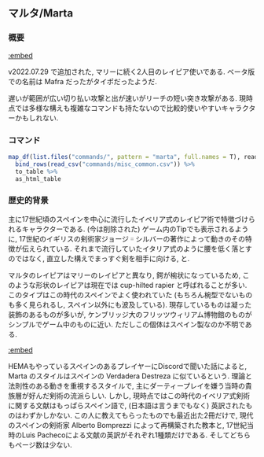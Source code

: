 ## マルタ/Marta {#Marta}

### 概要 {-}

[:embed](https://www.youtube.com/watch?v=exF2HpY6AdE)

v2022.07.29 で追加された, マリーに続く2人目のレイピア使いである. ベータ版での名前は Mafra だったがタイポだったようだ.

遅いが範囲が広い切り払い攻撃と出が速いがリーチの短い突き攻撃がある. 現時点では多様な構えも複雑なコマンドも持たないので比較的使いやすいキャラクターかもしれない.

### コマンド {-}

```r
map_df(list.files("commands/", pattern = "marta", full.names = T), read_csv) %>%
  bind_rows(read_csv("commands/misc_common.csv")) %>%
  to_table %>%
  as_html_table
```

### 歴史的背景 {-}

主に17世紀頃のスペインを中心に流行したイベリア式のレイピア術で特徴づけられるキャラクターである. (今は削除された) ゲーム内のTipでも表示されるように, 17世紀のイギリスの剣術家ジョージ゠シルバーの著作によって動きのその特徴が伝えられている. それまで流行していたイタリア式のように腰を低く落とすのではなく, 直立した構えでまっすぐ剣を相手に向ける, と.

マルタのレイピアはマリーのレイピアと異なり, 鍔が椀状になっているため, このような形状のレイピアは現在では cup-hilted rapier と呼ばれることが多い. このタイプはこの時代のスペインでよく使われていた (もちろん椀型でないものも多く見られるし, スペイン以外にも波及している). 現存しているものは凝った装飾のあるものが多いが, ケンブリッジ大のフリッツウィリアム博物館のものがシンプルでゲーム中のものに近い. ただしこの個体はスペイン製なのか不明である.

[:embed](https://www.pinterest.jp/pin/1144125480309449291/)

HEMAもやっているスペインのあるプレイヤーにDiscordで聞いた話によると, Marta のスタイルはスペインの Verdadera Destreza に似ているという. 理論と法則性のある動きを重視するスタイルで, 主にダーティープレイを嫌う当時の貴族層が好んだ剣術の流派らしい. しかし, 現時点ではこの時代のイベリア式剣術に関する文献はもっぱらスペイン語で, (日本語は言うまでもなく) 英訳されたものはわずかしかない. この人に教えてもらったものでも最近出た2冊だけで, 現代のスペインの剣術家 Alberto Bomprezzi によって再構築された教本と, 17世紀当時のLuis Pachecoによる文献の英訳がそれぞれ1種類だけである. そしてどちらもページ数は少ない.
